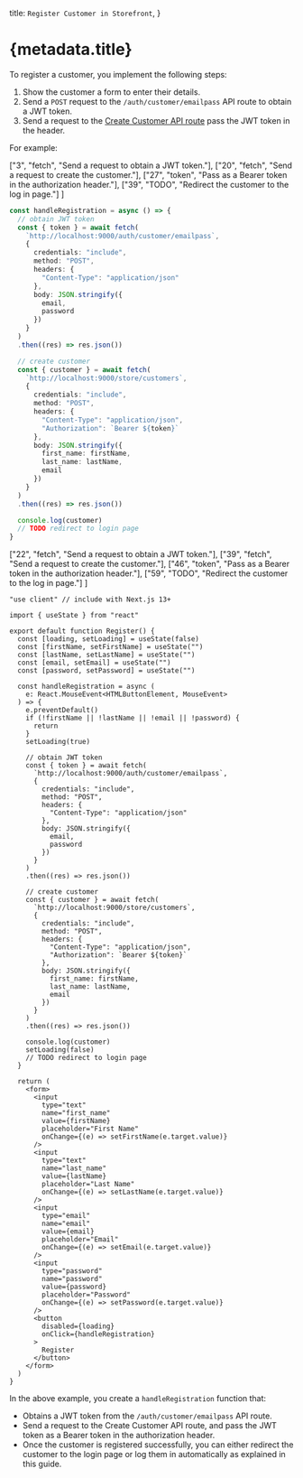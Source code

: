 
  title: `Register Customer in Storefront`,
}

# {metadata.title}

To register a customer, you implement the following steps:

1. Show the customer a form to enter their details.
2. Send a `POST` request to the `/auth/customer/emailpass` API route to obtain a JWT token.
3. Send a request to the [Create Customer API route](!api!/store#customers_postcustomers) pass the JWT token in the header.

For example:

<CodeTabs group="store-request">
  <CodeTab label="Fetch API" value="fetch">

  ["3", "fetch", "Send a request to obtain a JWT token."],
  ["20", "fetch", "Send a request to create the customer."],
  ["27", "token", "Pass as a Bearer token in the authorization header."],
  ["39", "TODO", "Redirect the customer to the log in page."]
]

  ```ts highlights={fetchHighlights}
  const handleRegistration = async () => {
    // obtain JWT token
    const { token } = await fetch(
      `http://localhost:9000/auth/customer/emailpass`,
      {
        credentials: "include",
        method: "POST",
        headers: {
          "Content-Type": "application/json"
        },
        body: JSON.stringify({
          email,
          password
        })
      }
    )
    .then((res) => res.json())

    // create customer
    const { customer } = await fetch(
      `http://localhost:9000/store/customers`,
      {
        credentials: "include",
        method: "POST",
        headers: {
          "Content-Type": "application/json",
          "Authorization": `Bearer ${token}`
        },
        body: JSON.stringify({
          first_name: firstName,
          last_name: lastName,
          email
        })
      }
    )
    .then((res) => res.json())

    console.log(customer)
    // TODO redirect to login page
  }
  ```

  </CodeTab>
  <CodeTab label="React" value="react">

  ["22", "fetch", "Send a request to obtain a JWT token."],
  ["39", "fetch", "Send a request to create the customer."],
  ["46", "token", "Pass as a Bearer token in the authorization header."],
  ["59", "TODO", "Redirect the customer to the log in page."]
]

  ```tsx highlights={highlights} collapsibleLines="61-100" expandButtonLabel="Show form"
  "use client" // include with Next.js 13+

  import { useState } from "react"

  export default function Register() {
    const [loading, setLoading] = useState(false)
    const [firstName, setFirstName] = useState("")
    const [lastName, setLastName] = useState("")
    const [email, setEmail] = useState("")
    const [password, setPassword] = useState("")

    const handleRegistration = async (
      e: React.MouseEvent<HTMLButtonElement, MouseEvent>
    ) => {
      e.preventDefault()
      if (!firstName || !lastName || !email || !password) {
        return
      }
      setLoading(true)

      // obtain JWT token
      const { token } = await fetch(
        `http://localhost:9000/auth/customer/emailpass`,
        {
          credentials: "include",
          method: "POST",
          headers: {
            "Content-Type": "application/json"
          },
          body: JSON.stringify({
            email,
            password
          })
        }
      )
      .then((res) => res.json())

      // create customer
      const { customer } = await fetch(
        `http://localhost:9000/store/customers`,
        {
          credentials: "include",
          method: "POST",
          headers: {
            "Content-Type": "application/json",
            "Authorization": `Bearer ${token}`
          },
          body: JSON.stringify({
            first_name: firstName,
            last_name: lastName,
            email
          })
        }
      )
      .then((res) => res.json())

      console.log(customer)
      setLoading(false)
      // TODO redirect to login page
    }

    return (
      <form>
        <input 
          type="text" 
          name="first_name"
          value={firstName}
          placeholder="First Name"
          onChange={(e) => setFirstName(e.target.value)}
        />
        <input 
          type="text" 
          name="last_name"
          value={lastName}
          placeholder="Last Name"
          onChange={(e) => setLastName(e.target.value)}
        />
        <input 
          type="email" 
          name="email"
          value={email}
          placeholder="Email"
          onChange={(e) => setEmail(e.target.value)}
        />
        <input 
          type="password" 
          name="password"
          value={password}
          placeholder="Password"
          onChange={(e) => setPassword(e.target.value)}
        />
        <button
          disabled={loading}
          onClick={handleRegistration}
        >
          Register
        </button>
      </form>
    )
  }
  ```

  </CodeTab>
</CodeTabs>

In the above example, you create a `handleRegistration` function that:

- Obtains a JWT token from the `/auth/customer/emailpass` API route.
- Send a request to the Create Customer API route, and pass the JWT token as a Bearer token in the authorization header.
- Once the customer is registered successfully, you can either redirect the customer to the login page or log them in automatically as explained in this guide.
